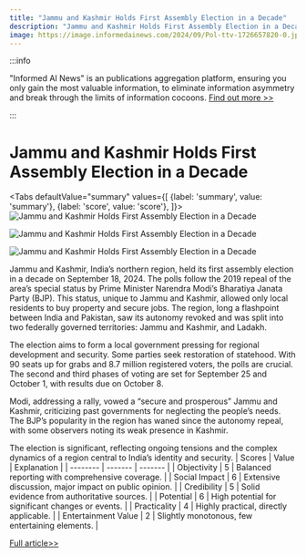 ```yaml
---
title: "Jammu and Kashmir Holds First Assembly Election in a Decade"
description: "Jammu and Kashmir Holds First Assembly Election in a Decade"
image: https://image.informedainews.com/2024/09/Pol-ttv-1726657820-0.jpg
---
```



:::info

"Informed AI News" is an publications aggregation platform, ensuring you only gain the most valuable information, to eliminate information asymmetry and break through the limits of information cocoons.  [Find out more >>](/)

:::

# Jammu and Kashmir Holds First Assembly Election in a Decade


<Tabs
	defaultValue="summary"
	values={[
	{label: 'summary', value: 'summary'},
	{label: 'score', value: 'score'},
]}>
<TabItem value="summary">
<img
  src="https://image.informedainews.com/2024/09/Pol-ttv-1726657820-0.jpg"
  alt="Jammu and Kashmir Holds First Assembly Election in a Decade"
/>

<img
  src="https://image.informedainews.com/2024/09/Pol-qBb-1726657820-1.jpg"
  alt="Jammu and Kashmir Holds First Assembly Election in a Decade"
/>

<img
  src="https://image.informedainews.com/2024/09/Pol-Hln-1726657820-2.jpg"
  alt="Jammu and Kashmir Holds First Assembly Election in a Decade"
/>



Jammu and Kashmir, India’s northern region, held its first assembly election in a decade on September 18, 2024. The polls follow the 2019 repeal of the area’s special status by Prime Minister Narendra Modi’s Bharatiya Janata Party (BJP). This status, unique to Jammu and Kashmir, allowed only local residents to buy property and secure jobs. The region, long a flashpoint between India and Pakistan, saw its autonomy revoked and was split into two federally governed territories: Jammu and Kashmir, and Ladakh.

The election aims to form a local government pressing for regional development and security. Some parties seek restoration of statehood. With 90 seats up for grabs and 8.7 million registered voters, the polls are crucial. The second and third phases of voting are set for September 25 and October 1, with results due on October 8.

Modi, addressing a rally, vowed a “secure and prosperous” Jammu and Kashmir, criticizing past governments for neglecting the people’s needs. The BJP’s popularity in the region has waned since the autonomy repeal, with some observers noting its weak presence in Kashmir.

The election is significant, reflecting ongoing tensions and the complex dynamics of a region central to India’s identity and security.
</TabItem>
<TabItem value="score">
	| Scores     | Value   | Explanation |
	| -------- | ------- | ------- |
	| Objectivity  | 5    | Balanced reporting with comprehensive coverage.    |
	| Social Impact | 6     | Extensive discussion, major impact on public opinion.    |
	| Credibility    | 5    | Solid evidence from authoritative sources.    |
	| Potential    | 6    | High potential for significant changes or events.    |
	| Practicality    | 4    | Highly practical, directly applicable.    |
	| Entertainment Value    | 2    | Slightly monotonous, few entertaining elements.    |
</TabItem>
</Tabs>

[Full article>>](https://asia.nikkei.com/Politics/Kashmir-turmoil/India-s-Kashmir-holds-first-assembly-election-in-a-decade)
